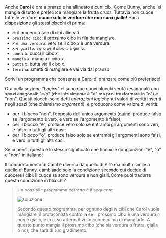 
Anche **Carol** è ora a pranzo e ha allineato alcuni cibi. Come Bunny, anche lei mangia di tutto e preferisce mangiare la frutta cruda.
Tuttavia non cuoce tutte le verdure: **cuoce solo le verdure che non sono gialle!**
Hai a disposizione gli stessi blocchi di prima:

- `N`: il numero totale di cibi allineati.
- `prossimo cibo`: il prossimo cibo in fila da mangiare.
- $x$ `è una verdura`: vero se il cibo $x$ è una verdura.
- $x$ `è giallo`: vero se il cibo $x$ è giallo.
- `cuoci` $x$: cuoci il cibo $x$.
- `mangia` $x$: mangia il cibo $x$.
- `butta` $x$: butta via il cibo $x$.
- `termina`: smetti di mangiare e vai via dal pranzo.

Scrivi un programma che consenta a Carol di pranzare come più preferisce!

Ora nella sezione _"Logica"_ ci sono due nuovi blocchi verità (esagonali) con spazi esagonali: "e/o" (che inizialmente è "e" ma puoi trasformare in "o") e "non".
Questi blocchi sono detti _operazioni logiche_ sui valori di verità inseriti negli spazi (che chiamiamo _argomenti_), e producono come valore di verità:

- per il blocco "non", l'opposto dell'unico argomento (quindi produce falso se l'argomento è vero, e vero se l'argomento è falso);
- per il blocco "e", produce vero solo se entrambi gli argomenti sono veri, e falso in tutti gli altri casi;
- per il blocco "o", produce falso solo se entrambi gli argomenti sono falsi, e vero in tutti gli altri casi.

Se ci pensi, questo è lo stesso significato che hanno le congiunzioni "e", "o" e "non" in italiano!

<Hint>
  Il comportamento di Carol è diverso da quello di Allie ma molto simile a quello di Bunny, cambiando solo la condizione secondo cui decide di cuocere i cibi: li cuoce se sono verdura e non gialli. Come puoi tradurre questa condizione in blocchi?
</Hint>

<Blockly
  toolbox={toolbox}
  customBlocks={customBlocks}
  initialBlocks={initialBlocks}
  testcases={testcases}
  visualizer={Visualizer}
/>

> Un possibile programma corretto è il seguente:
>
> ![soluzione](sol.png)
>
> Secondo questo programma, per ognuno degli $N$ cibi che Carol vuole mangiare, il protagonista
> controlla se il prossimo cibo è una verdura *e* non è giallo, e in caso affermativo lo cuoce prima di mangiarlo.
> A questo punto mangia il prossimo cibo (che sia verdura o frutta, gialla o no), che sarà di suo gradimento.

